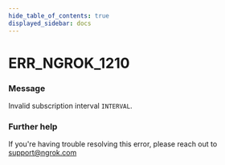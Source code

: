 ```yaml
---
hide_table_of_contents: true
displayed_sidebar: docs
---
```



# ERR_NGROK_1210

### Message

Invalid subscription interval `INTERVAL`.

<ErrorDetails error="err_ngrok_1210" />

### Further help

If you're having trouble resolving this error, please reach out to [support@ngrok.com](mailto:support@ngrok.com?subject=Help%20with%20ERR_NGROK_1210)

